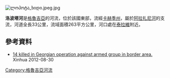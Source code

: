 [[Image:ლოპოტა_ხიდი.jpeg.jpg|right]]
{{coord|42.0066|N|45.4963|E|display=title}}

'''洛波塔河'''是[[格魯吉亞|格魯吉亞]]的河流，位於該國東部，流經[[卡赫季州|卡赫季州]]，屬於[[阿拉扎尼河|阿拉扎尼河]]的支流，河道全長33公里，流域面積263平方公里，河口處在[[泰拉維|泰拉維]]附近。

==參考資料==
* [http://en.ce.cn/World/Europe/201208/30/t20120830_23634738.shtml 14 killed in Georgian operation against armed group in border area.] {{Wayback|url=http://en.ce.cn/World/Europe/201208/30/t20120830_23634738.shtml |date=20210413214006 }} Xinhua 2012-08-30 

{{Georgia-geo-stub}}
[[Category:格魯吉亞河流|Category:格魯吉亞河流]]